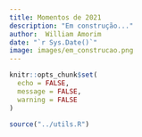 ```yaml
---
title: Momentos de 2021
description: "Em construção..."
author:  William Amorim
date: "`r Sys.Date()`"
image: images/em_construcao.png
---
```

```r
knitr::opts_chunk$set(
  echo = FALSE,
  message = FALSE,
  warning = FALSE
)

source("../utils.R")
```

